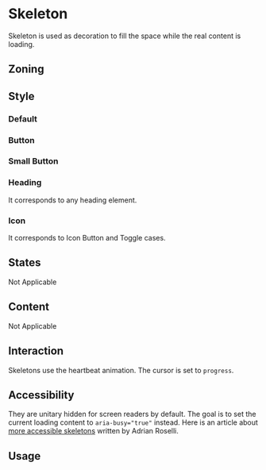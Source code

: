 
<Meta title="Components/Skeleton" />

# Skeleton

Skeleton is used as decoration to fill the space while the real content is loading.

## Zoning

## Style

### Default

<Canvas>
	<Story name="default">
		<Skeleton />
	</Story>
</Canvas>

### Button

<Canvas>
	<Story name="button">
		<Skeleton.Button />
	</Story>
</Canvas>

### Small Button

<Canvas>
	<Story name="button--small">
		<Skeleton.Button small />
	</Story>
</Canvas>

### Heading

It corresponds to any heading element.

<Canvas>
	<Story name="heading">
		<Skeleton.Heading />
	</Story>
</Canvas>

### Icon

It corresponds to Icon Button and Toggle cases.

<Canvas>
	<Story name="icon">
		<Skeleton.Icon />
	</Story>
</Canvas>

## States

Not Applicable

## Content

Not Applicable

## Interaction

Skeletons use the heartbeat animation.
The cursor is set to `progress`.

## Accessibility

They are unitary hidden for screen readers by default.
The goal is to set the current loading content to `aria-busy="true"` instead.
Here is an article about [more accessible skeletons](https://adrianroselli.com/2020/11/more-accessible-skeletons.html) written by Adrian Roselli.

## Usage
